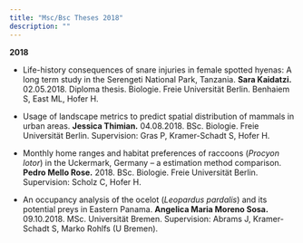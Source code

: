 ```yaml
---
title: "Msc/Bsc Theses 2018"
description: ""
---
```


**2018**

* Life-history consequences of snare injuries in female spotted hyenas: A long term study in the Serengeti National Park, Tanzania. **Sara Kaidatzi.** <span class='desaturated'>02.05.2018. Diploma thesis. Biologie. Freie Universität Berlin. Benhaiem S, East ML, Hofer H.</span>

* Usage of landscape metrics to predict spatial distribution of mammals in urban areas. **Jessica Thimian.** <span class='desaturated'>04.08.2018. BSc. Biologie. Freie Universität Berlin. Supervision: Gras P, Kramer-Schadt S, Hofer H.</span>

* Monthly home ranges and habitat preferences of raccoons (*Procyon lotor*) in the Uckermark, Germany – a estimation method comparison. **Pedro Mello Rose.** <span class='desaturated'>2018. BSc. Biologie. Freie Universität Berlin. Supervision: Scholz C, Hofer H.</span>

* An occupancy analysis of the ocelot (*Leopardus pardalis*) and its potential preys in Eastern Panama. **Angelica Maria Moreno Sosa.** <span class='desaturated'>09.10.2018. MSc. Universität Bremen. Supervision: Abrams J, Kramer-Schadt S, Marko Rohlfs (U Bremen).</span>

